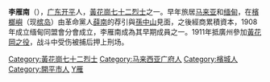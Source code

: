 {{unref|time=2018-01-13T08:16:54+00:00}}
'''李雁南'''（{{bd|1880年||1911年|catIdx=Li,李}}），[[廣東省_(清)|广东]][[开平縣|开平]]人，[[黃花崗七十二烈士|黃花崗七十二烈士]]之一。早年旅居[[马来亚|马来亚]]和[[缅甸|缅甸]]，在[[檳榔嶼|檳榔嶼]]（现[[槟岛|槟岛]]）由革命黨人[[薛南|薛南]]的荐引與[[孫中山|孫中山]]見面，之後經商累積資本，1908年成立缅甸同盟會分會成立，李雁南成為其早期成員之一。1911年抵廣州參加[[黃花岡之役|黃花岡之役]]，战斗中受伤被捕后押上刑场。

{{Malaysia-bio-stub}}
{{黄花岗七十二烈士}}

{{Authority control}}
{{DEFAULTSORT:Li李}}
[[Category:黃花崗七十二烈士|Category:黃花崗七十二烈士]]
[[Category:马来西亚广府人|Category:马来西亚广府人]]
[[Category:檳城人|Category:檳城人]]
[[Category:開平市人|Category:開平市人]]
[[Category:李姓|Y雁]]